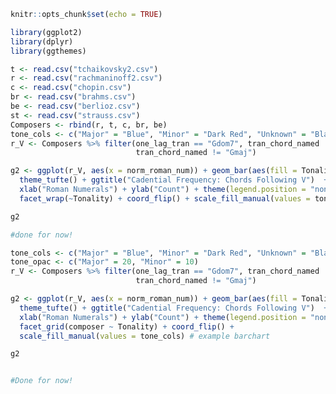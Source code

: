 
```r
knitr::opts_chunk$set(echo = TRUE)
```

```r
library(ggplot2)
library(dplyr)
library(ggthemes)

t <- read.csv("tchaikovsky2.csv")
r <- read.csv("rachmaninoff2.csv")
c <- read.csv("chopin.csv")
br <- read.csv("brahms.csv")
be <- read.csv("berlioz.csv")
st <- read.csv("strauss.csv")
Composers <- rbind(r, t, c, br, be)
tone_cols <- c("Major" = "Blue", "Minor" = "Dark Red", "Unknown" = "Black")
r_V <- Composers %>% filter(one_lag_tran == "Gdom7", tran_chord_named != "Gdom7",
                            tran_chord_named != "Gmaj")

g2 <- ggplot(r_V, aes(x = norm_roman_num)) + geom_bar(aes(fill = Tonality)) +
  theme_tufte() + ggtitle("Cadential Frequency: Chords Following V")  + 
  xlab("Roman Numerals") + ylab("Count") + theme(legend.position = "none") + 
  facet_wrap(~Tonality) + coord_flip() + scale_fill_manual(values = tone_cols) # example barchart

g2

#done for now!

```


```r

tone_cols <- c("Major" = "Blue", "Minor" = "Dark Red", "Unknown" = "Black")
tone_opac <- c("Major" = 20, "Minor" = 10)
r_V <- Composers %>% filter(one_lag_tran == "Gdom7", tran_chord_named != "Gdom7",
                            tran_chord_named != "Gmaj")

g2 <- ggplot(r_V, aes(x = norm_roman_num)) + geom_bar(aes(fill = Tonality)) + 
  theme_tufte() + ggtitle("Cadential Frequency: Chords Following V")  +
  xlab("Roman Numerals") + ylab("Count") + theme(legend.position = "none") + 
  facet_grid(composer ~ Tonality) + coord_flip() +
  scale_fill_manual(values = tone_cols) # example barchart

g2


#Done for now!
```